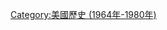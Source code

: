 {{year in country category|1|9|7|8|美國|北美洲||}}
{{Commons category|1978 in the United States}}

[[Category:美國歷史_(1964年-1980年)|Category:美國歷史 (1964年-1980年)]]